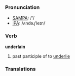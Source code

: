 === Pronunciation ===
*[[w:SAMPA|SAMPA]]: /'/
*[[w:IPA|IPA]]: /ʌndəɻ'leɪn/

=== Verb ===

'''underlain'''

# past participle of to [[underlie]]

=== Translations ===